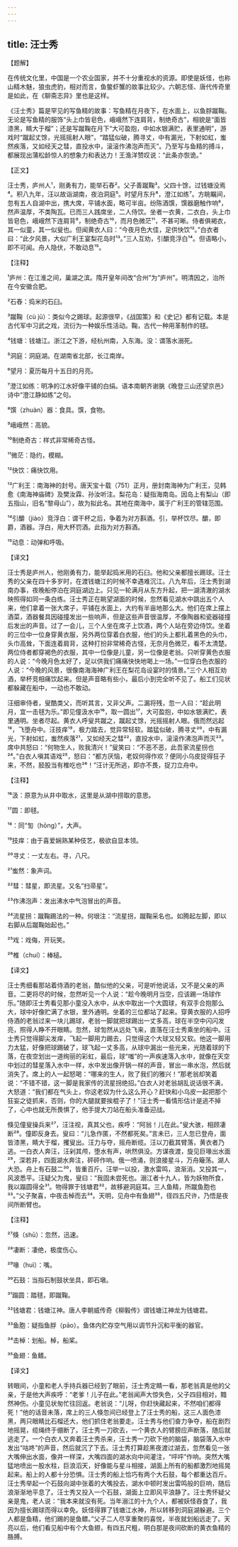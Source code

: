 ```yaml
---
---
---
```

title: 汪士秀
---




【题解】


在传统文化里，中国是一个农业国家，并不十分重视水的资源。即使是妖怪，也称山精木魅，狼虫虎豹，相对而言，鱼鳖虾蟹的故事比较少。六朝志怪、唐代传奇里是如此，在《聊斋志异》里也是这样。

《汪士秀》篇是罕见的写鱼精的故事：写鱼精在月夜下，在水面上，以鱼脬蹴鞠。无论是写鱼精的服饰“头上巾皆皂色，峨峨然下连肩背，制绝奇古”，相貌是“面皆漆黑，睛大于榴”；还是写蹴鞠在月下“大可盈抱，中如水银满贮，表里通明”，游戏时“蹴起丈馀，光摇摇射人眼”，“踏猛似破，腾寻丈，中有漏光，下射如虹，蚩然疾落，又如经天之彗，直投水中，滚滚作沸泡声而灭”。乃至写与鱼精的搏斗，都展现出蒲松龄惊人的想象力和表达力！王渔洋赞叹说：“此条亦恢诡。”

【正文】

汪士秀，庐州人¹，刚勇有力，能举石舂²。父子善蹴鞠³。父四十馀，过钱塘没焉⁴。积八九年，汪以故诣湖南，夜泊洞庭⁵。时望月东升⁶，澄江如练⁷。方眺瞩间，忽有五人自湖中出，携大席，平铺水面，略可半亩。纷陈酒馔，馔器磨触作响⁸，然声温厚，不类陶瓦。已而三人践席坐，二人侍饮。坐者一衣黄，二衣白，头上巾皆皂色，峨峨然下连肩背⁹，制绝奇古¹⁰，而月色微茫¹¹，不甚可晰。侍者俱褐衣，其一似童，其一似叟也。但闻黄衣人曰：“今夜月色大佳，足供快饮¹²。”白衣者曰：“此夕风景，大似广利王宴梨花岛时¹³。”三人互劝，引釂竞浮白¹⁴。但语略小，即不可闻。舟人隐伏，不敢动息¹⁵。





【注释】


¹庐州：在江淮之间，巢湖之滨。隋开皇年间改“合州”为“庐州”。明清因之，治所在今安徽合肥。

²石舂：捣米的石臼。

³蹴鞠（cù jū）：类似今之踢球。起源很早，《战国策》和《史记》都有记载。本是古代军中习武之戏，流衍为一种娱乐性活动。鞠，古代一种用革制作的毬。

⁴钱塘：钱塘江。浙江之下游，经杭州南，入东海。没：谓落水溺死。

⁵洞庭：洞庭湖。在湖南省北部，长江南岸。

⁶望月：夏历每月十五日的月亮。

⁷澄江如练：明净的江水好像平铺的白绢。语本南朝齐谢朓《晚登三山还望京邑》诗中“澄江静如练”之句。

⁸馔（zhuàn）器：食具。馔，食物。

⁹峨峨然：高貌。

¹⁰制绝奇古：样式非常稀奇古怪。

¹¹微茫：隐约，模糊。

¹²快饮：痛快饮用。

¹³广利王：南海神的封号。唐天宝十载（751）正月，册封南海神为广利王，见韩愈《南海神庙碑》及樊汝霖、孙汝听注。梨花岛：疑指海南岛。因岛上有梨山（即五指山，旧名“黎母山”），故为拟此名。其地在南海中，属于广利王的管辖范围。

¹⁴引釂（jiào）竞浮白：谓干杯之后，争着为对方斟酒。引，举杯饮尽。釂，即爵，酒器。浮白，用大杯罚酒。此指为对方斟酒。

¹⁵动息：动弹和呼吸。





【译文】


汪士秀是庐州人，他刚勇有力，能举起捣米用的石臼。他和父亲都擅长踢球。汪士秀的父亲在四十多岁时，在渡钱塘江的时候不幸遇难沉江。八九年后，汪士秀到湖南办事，夜晚船停泊在洞庭湖边上。只见一轮满月从东方升起，把一湖清澈的湖水映照得如同一条白练。汪士秀正在眺望湖面的时候，忽然看见湖水中跳出五个人来，他们拿着一张大席子，平铺在水面上，大约有半亩地那么大。他们在席上摆上酒菜，酒器餐具因碰撞发出一些响声，但是这些声音很温厚，不像陶器和瓷器碰撞后发出的声音。过了一会儿，三个人坐在席子上饮酒，两个人站在旁边侍饮。坐着的三位中一位身穿黄衣服，另外两位穿着白衣服，他们的头上都扎着黑色的头巾，头巾高耸，下面连着肩背，这种打扮非常稀奇古怪，无奈月色微茫，看不太清楚。两位侍者都穿褐色的衣服，其中一位像是儿童，另一位像是老翁。只听穿黄色衣服的人说：“今晚月色太好了，足以供我们痛痛快快地喝上一场。”一位穿白色衣服的人说：“今晚的风景，很像南海海神广利王在梨花岛设宴时的情景。”三个人相互劝酒，举杯竞相痛饮起来。但是声音略有些小，最后小到完全听不见了。船工们见状都躲藏在船中，一动也不敢动。

汪细审侍者，叟酷类父，而听其言，又非父声。二漏将残，忽一人曰：“趁此明月，宜一击毬为乐。”即见僮汲水中¹⁶，取一圆出¹⁷，大可盈抱，中如水银满贮，表里通明。坐者尽起。黄衣人呼叟共蹴之，蹴起丈馀，光摇摇射人眼。俄而然远起¹⁸，飞堕舟中。汪技痒¹⁹，极力踏去，觉异常轻软。踏猛似破，腾寻丈²⁰，中有漏光，下射如虹，蚩然疾落²¹，又如经天之彗²²，直投水中，滚滚作沸泡声而灭²³。席中共怒曰：“何物生人，败我清兴！”叟笑曰：“不恶不恶，此吾家流星拐也²⁴。”白衣人嗔其语戏²⁵，怒曰：“都方厌恼，老奴何得作欢？便同小乌皮捉得狂子来，不然，胫股当有椎吃也²⁶！”汪计无所逃，即亦不畏，捉刀立舟中。





【注释】


¹⁶汲：原意为从井中取水，这里是从湖中捞取的意思。

¹⁷圆：即毬。

¹⁸：同“訇（hōng）”，大声。

¹⁹技痒：由于喜爱娴熟某种伎艺，极欲自显本领。

²⁰寻丈：一丈左右。寻，八尺。

²¹蚩然：象声词。

²²彗：彗星，即流星。又名“扫帚星”。

²³作沸泡声：发出沸水中气泡冒出的声音。

²⁴流星拐：蹴鞠踢法的一种。何垠注：“流星拐，蹴鞠采名也。如腾起左脚，即以右脚从后蹴鞠始起也。”

²⁵戏：戏侮，开玩笑。

²⁶椎（chuí）：棒槌。





【译文】


汪士秀细看那站着侍酒的老翁，酷似他的父亲，可是听他说话，又不是父亲的声音。二更将尽的时候，忽然听见一个人说：“趁今晚明月当空，应该踢一场球作乐。”随即汪士秀看见那小童没入水中，从水中取出一个大圆球，有双手合抱那么大，球中好像贮满了水银，里外通明。坐着的三位都站了起来。穿黄衣服的人招呼侍酒的老翁过来一块儿踢球，老翁一脚就把球踢出一丈多高，球在半空中闪闪发亮，照得人睁不开眼睛。忽然，球訇然从远处飞来，直落在汪士秀乘坐的船中。汪士秀只觉得脚尖发痒，飞起一脚用力踢去，只觉得这个大球又轻又软。他这一脚用力太猛，好像把球踢破了，球飞起一丈多高，从球中漏出一些光来，光随着球的下落，在夜空划出一道绚丽的彩虹，最后，球“嗤”的一声疾速落入水中，就像在天空中划过的彗星落入水中一样，水中发出像开锅一样的声音，冒出一串水泡，然后就消失了。席上的人一起怒喝：“哪来的生人，败了我们的雅兴！”那老翁却笑着说：“不错不错，这一脚是我家传的流星拐绝招。”白衣人对老翁胡乱说话很不满，大怒道：“我们都在气头上，你这老奴为什么这么开心？赶快和小乌皮一起把那个狂妄之徒抓来，否则，你的大腿就要挨棍子了！”汪士秀一看情形估计是逃不掉了，心中也就无所畏惧了，他手提大刀站在船头准备迎战。

倏见僮叟操兵来²⁷，汪注视，真其父也，疾呼：“阿翁！儿在此。”叟大骇，相顾凄断²⁸。僮即反身去。叟曰：“儿急作匿，不然都死矣。”言未已，三人忽已登舟，面皆漆黑，睛大于榴，攫叟出。汪力与夺，摇舟断缆。汪以刀截其臂落，黄衣者乃逃。一白衣人奔汪，汪剁其颅，堕水有声，哄然俱没。方谋夜渡，旋见巨喙出水面²⁹，深若井，四面湖水奔注，砰砰作响。俄一喷涌，则浪接星斗，万舟簸荡。湖人大恐。舟上有石鼓二³⁰，皆重百斤。汪举一以投，激水雷鸣，浪渐消。又投其一，风波悉平。汪疑父为鬼，叟曰：“我固未尝死也。溺江者十九人，皆为妖物所食，我以蹋圆得全³¹。物得罪于钱塘君³²，故移避洞庭耳。三人鱼精，所蹴鱼胞也³³。”父子聚喜，中夜击棹而去³⁴。天明，见舟中有鱼翅³⁵，径四五尺许，乃悟是夜间所断臂也。





【注释】


²⁷倏（shū）：忽然，迅速。

²⁸凄断：凄绝，极度伤心。

²⁹喙（huì）：嘴。

³⁰石鼓：当指石制鼓状坐具，即石墩。

³¹蹋圆：踏毬，即蹴鞠。

³²钱塘君：钱塘江神。唐人李朝威传奇《柳毅传》谓钱塘江神龙为钱塘君。

³³鱼胞：疑指鱼脬（pāo）。鱼体内贮存空气用以调节升沉和平衡的器官。

³⁴击棹：划船。棹，船桨。

³⁵鱼翅：鱼鳍。





【译文】


转眼间，小童和老人手持兵器已经到了眼前，汪士秀定睛一看，那老翁真是他的父亲，于是他大声疾呼：“老爹！儿子在此。”老翁闻声大惊失色，父子四目相对，黯然神伤。小童见状匆忙往回返。老翁说：“儿呀，你赶快藏起来，不然咱们都得死！”他的话音未落，席上的三人倏忽间已经登上了汪士秀的船，这三人面色漆黑，两只眼睛比石榴还大，他们抓住老翁要走。汪士秀与他们奋力争夺，船在剧烈地摇晃，缆绳终于绷断了。汪士秀一刀砍去，一个黄衣人的臂膀应声断落，随后就逃走了。一个白衣人又奔着汪士秀杀来，汪士秀一刀砍下他的脑袋，脑袋落入水中发出“咕咚”的声音，然后就沉了下去。汪士秀打算趁黑夜渡过湖去，忽然看见一张大嘴伸出水面，像井一样深，大嘴四面的湖水向中间灌注，“呯呯”作响。突然大嘴猛地喷出一股水柱，巨浪滔天，好像能与星斗相接，湖面上所有的船都激烈地摇晃起来。船上的人都十分恐惧。汪士秀的船上恰巧有两个大石鼓，每个都重达百斤。汪士秀举起一个石鼓向湖中张着的大嘴投去，湖水中顿时发出雷鸣般的巨响，随后浪渐渐地平息了。汪士秀又投入一个石鼓，湖面上立即风平浪静了。汪士秀怀疑父亲是鬼，老人说：“我本来就没有死。当年溺江的十九个人，都被妖怪吞食了，我因为擅长踢球而得以幸免。妖怪得罪了钱塘江水神，所以转移到洞庭湖躲避。三个人都是鱼精，他们踢的是鱼鳔。”父子二人尽享重聚的喜悦，半夜就划船远走了。天亮以后，他们看见船中有个大鱼翅，有四五尺粗，明白那是夜间砍断的黄衣鱼精的胳膊。